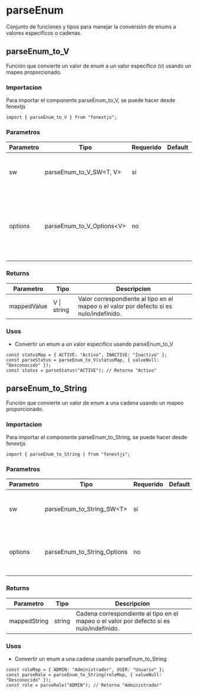 # parseEnum

Conjunto de funciones y tipos para manejar la conversión de enums a valores específicos o cadenas.

## parseEnum_to_V

Función que convierte un valor de enum a un valor específico (`V`) usando un mapeo proporcionado.

### Importacion

Para importar el componente parseEnum_to_V, se puede hacer desde fenextjs

```tsx copy
import { parseEnum_to_V } from "fenextjs";
```

### Parametros

| Parametro | Tipo                        | Requerido | Default | Descripcion                                                                                    |
| --------- | --------------------------- | --------- | ------- | ---------------------------------------------------------------------------------------------- |
| sw        | parseEnum_to_V_SW\<T, V\>   | sí        |         | Objeto de mapeo entre claves del enum y sus valores.                                           |
| options   | parseEnum_to_V_Options\<V\> | no        |         | Opciones adicionales, incluyendo el valor que se retorna cuando el valor es nulo o indefinido. |

### Returns

| Parametro   | Tipo        | Descripcion                                                                             |
| ----------- | ----------- | --------------------------------------------------------------------------------------- |
| mappedValue | V \| string | Valor correspondiente al tipo en el mapeo o el valor por defecto si es nulo/indefinido. |

### Usos

- Convertir un enum a un valor específico usando parseEnum_to_V

```tsx copy
const statusMap = { ACTIVE: "Activo", INACTIVE: "Inactivo" };
const parseStatus = parseEnum_to_V(statusMap, { valueNull: "Desconocido" });
const status = parseStatus("ACTIVE"); // Retorna "Activo"
```

## parseEnum_to_String

Función que convierte un valor de enum a una cadena usando un mapeo proporcionado.

### Importacion

Para importar el componente parseEnum_to_String, se puede hacer desde fenextjs

```tsx copy
import { parseEnum_to_String } from "fenextjs";
```

### Parametros

| Parametro | Tipo                        | Requerido | Default | Descripcion                                                                                 |
| --------- | --------------------------- | --------- | ------- | ------------------------------------------------------------------------------------------- |
| sw        | parseEnum_to_String_SW\<T\> | sí        |         | Objeto de mapeo entre claves del enum y sus representaciones en cadena.                     |
| options   | parseEnum_to_String_Options | no        |         | Opciones adicionales para definir un valor de retorno en caso de que sea nulo o indefinido. |

### Returns

| Parametro    | Tipo   | Descripcion                                                                              |
| ------------ | ------ | ---------------------------------------------------------------------------------------- |
| mappedString | string | Cadena correspondiente al tipo en el mapeo o el valor por defecto si es nulo/indefinido. |

### Usos

- Convertir un enum a una cadena usando parseEnum_to_String

```tsx copy
const roleMap = { ADMIN: "Administrador", USER: "Usuario" };
const parseRole = parseEnum_to_String(roleMap, { valueNull: "Desconocido" });
const role = parseRole("ADMIN"); // Retorna "Administrador"
```
